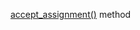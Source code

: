[accept_assignment()](/docs-new/toloka-kit/reference/toloka.client.TolokaClient.accept_assignment) method
